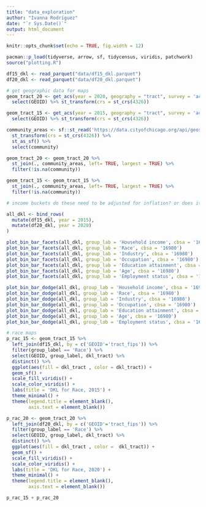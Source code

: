 ```yaml
---
title: "data_exploration"
author: "Ivanna Rodríguez"
date: "`r Sys.Date()`"
output: html_document
---
```


```r
knitr::opts_chunk$set(echo = TRUE, fig.width = 12)
```

```r
pacman::p_load(tidyverse, arrow, sf, tidycensus, viridis, patchwork)
source("plotting.R")

df15_dkl <- read_parquet("data/df15_dkl.parquet")
df20_dkl <- read_parquet("data/df20_dkl.parquet")
```

```r
# get geographic data for maps
geom_tract_20 <- get_acs(year = 2020, geography = "tract", survey = 'acs5', variables = 'B02001_001', state = '17', county = '031', geometry = TRUE) %>%
  select(GEOID) %>% st_transform(crs = st_crs(4326)) 

geom_tract_15 <- get_acs(year = 2015, geography = "tract", survey = 'acs5', variables = 'B02001_001', state = '17', county = '031', geometry = TRUE) %>%
  select(GEOID) %>% st_transform(crs = st_crs(4326)) 

community_areas <- sf::st_read('https://data.cityofchicago.org/api/geospatial/cauq-8yn6?method=export&format=GeoJSON') %>% 
  st_transform(crs = st_crs(4326)) %>% 
  st_as_sf() %>% 
  select(community)

geom_tract_20 <- geom_tract_20 %>%
  st_join(., community_areas, left= TRUE, largest = TRUE) %>%
  filter(!is.na(community))

geom_tract_15 <- geom_tract_15 %>%
  st_join(., community_areas, left= TRUE, largest = TRUE) %>%
  filter(!is.na(community))
```

```r
# income buckets do these need to be adjusted for inflation? or does it not matter bc we're using DKL metric?

all_dkl <- bind_rows(
  mutate(df15_dkl, year = 2015),
  mutate(df20_dkl, year = 2020)
)

plot_bin_bar_facets(all_dkl, group_lab = 'Household income', cbsa = '16980')
plot_bin_bar_facets(all_dkl, group_lab = 'Race', cbsa = '16980')
plot_bin_bar_facets(all_dkl, group_lab = 'Industry', cbsa = '16980')
plot_bin_bar_facets(all_dkl, group_lab = 'Occupation', cbsa = '16980')
plot_bin_bar_facets(all_dkl, group_lab = 'Education attainment', cbsa = '16980')
plot_bin_bar_facets(all_dkl, group_lab = 'Age', cbsa = '16980')
plot_bin_bar_facets(all_dkl, group_lab = 'Employment status', cbsa = '16980')
```
```r
plot_bin_bar_dodge(all_dkl, group_lab = 'Household income', cbsa = '16980')
plot_bin_bar_dodge(all_dkl, group_lab = 'Race', cbsa = '16980')
plot_bin_bar_dodge(all_dkl, group_lab = 'Industry', cbsa = '16980')
plot_bin_bar_dodge(all_dkl, group_lab = 'Occupation', cbsa = '16980')
plot_bin_bar_dodge(all_dkl, group_lab = 'Education attainment', cbsa = '16980')
plot_bin_bar_dodge(all_dkl, group_lab = 'Age', cbsa = '16980')
plot_bin_bar_dodge(all_dkl, group_lab = 'Employment status', cbsa = '16980')
```

```r
# race maps
p_rac_15 <- geom_tract_15 %>% 
  left_join(df15_dkl, by = c('GEOID'='tract_fips')) %>% 
  filter(group_label == 'Race') %>%
  select(GEOID, group_label, dkl_tract) %>%
  distinct() %>%
  ggplot(aes(fill = dkl_tract , color = dkl_tract)) +
  geom_sf() + 
  scale_fill_viridis() + 
  scale_color_viridis() +
  labs(title = 'DKL for Race, 2015') +
  theme_minimal() + 
  theme(legend.title = element_blank(), 
        axis.text = element_blank())

p_rac_20 <- geom_tract_20 %>% 
  left_join(df20_dkl, by = c('GEOID'='tract_fips')) %>% 
  filter(group_label == 'Race') %>%
  select(GEOID, group_label, dkl_tract) %>%
  distinct() %>%
  ggplot(aes(fill = dkl_tract , color =  dkl_tract)) +
  geom_sf() + 
  scale_fill_viridis() + 
  scale_color_viridis() +
  labs(title = 'DKL for Race, 2020') +
  theme_minimal() + 
  theme(legend.title = element_blank(), 
        axis.text = element_blank())

p_rac_15 + p_rac_20
```




